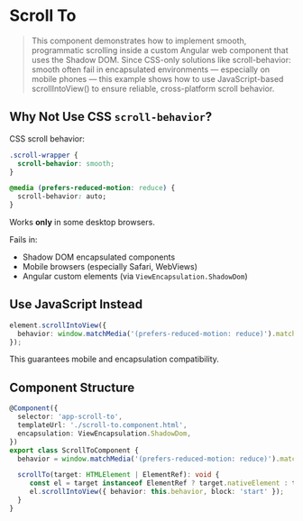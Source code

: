 
<Meta title="Angular Components/Animations/Scroll to" />

# Scroll To
> This component demonstrates how to implement smooth, programmatic scrolling inside a custom Angular web component that uses the Shadow DOM.
> Since CSS-only solutions like scroll-behavior: smooth often fail in encapsulated environments — especially on mobile phones —
> this example shows how to use JavaScript-based scrollIntoView() to ensure reliable, cross-platform scroll behavior.

## Why Not Use CSS `scroll-behavior`?

CSS scroll behavior:

```css
.scroll-wrapper {
  scroll-behavior: smooth;
}

@media (prefers-reduced-motion: reduce) {
  scroll-behavior: auto;
}
```

Works **only** in some desktop browsers.

Fails in:
- Shadow DOM encapsulated components
- Mobile browsers (especially Safari, WebViews)
- Angular custom elements (via `ViewEncapsulation.ShadowDom`)

## Use JavaScript Instead

```ts
element.scrollIntoView({
  behavior: window.matchMedia('(prefers-reduced-motion: reduce)').matches ? 'auto' : 'smooth'
});
```

This guarantees mobile and encapsulation compatibility.

## Component Structure

```ts
@Component({
  selector: 'app-scroll-to',
  templateUrl: './scroll-to.component.html',
  encapsulation: ViewEncapsulation.ShadowDom,
})
export class ScrollToComponent {
  behavior = window.matchMedia('(prefers-reduced-motion: reduce)').matches ? 'auto' : 'smooth';

  scrollTo(target: HTMLElement | ElementRef): void {
     const el = target instanceof ElementRef ? target.nativeElement : target;
     el.scrollIntoView({ behavior: this.behavior, block: 'start' });
  }
}
```
